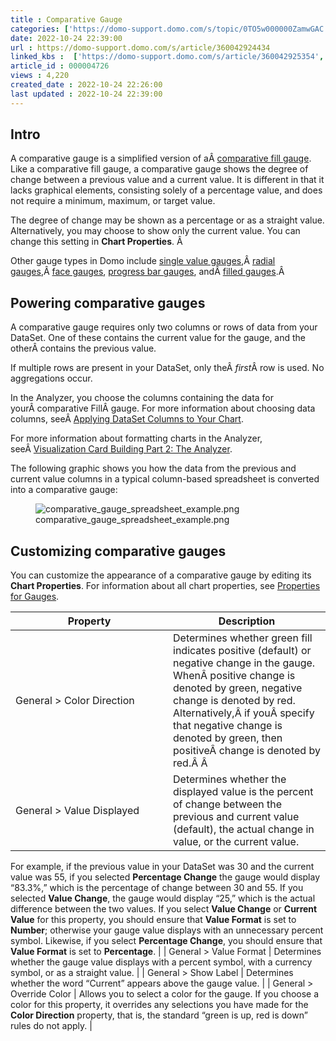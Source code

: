 ```yaml
---
title : Comparative Gauge
categories: ['https://domo-support.domo.com/s/topic/0TO5w000000ZamwGAC']
date: 2022-10-24 22:39:00
url : https://domo-support.domo.com/s/article/360042924434
linked_kbs :  ['https://domo-support.domo.com/s/article/360042925354', 'https://domo-support.domo.com/s/article/360042925494', 'https://domo-support.domo.com/s/knowledge-base', 'https://domo-support.domo.com/s/article/360043428713', 'https://domo-support.domo.com/s/article/360043429953', 'https://domo-support.domo.com/s/article/360042924434', 'https://domo-support.domo.com/s/article/360043429933', 'https://domo-support.domo.com/s/article/360043429693', 'https://domo-support.domo.com/s/topic/0TO5w000000ZamwGAC', 'https://domo-support.domo.com/s/article/360043429913']
article_id : 000004726
views : 4,220
created_date : 2022-10-24 22:26:00
last updated : 2022-10-24 22:39:00
---
```




Intro
-----


A comparative gauge is a simplified version of aÂ [comparative fill gauge](http://wiki.domo.com/confluence/display/DHCS/Building+a+Comparative+Fill+gauge "Comparative Fill Gauge"). Like a comparative fill gauge, a comparative gauge shows the degree of change between a previous value and a current value. It is different in that it lacks graphical elements, consisting solely of a percentage value, and does not require a minimum, maximum, or target value.


The degree of change may be shown as a percentage or as a straight value. Alternatively, you may choose to show only the current value. You can change this setting in **Chart Properties**. Â 


Other gauge types in Domo include [single value gauges](http://wiki.domo.com/confluence/display/DHCS/Building+a+Single+Value+gauge "Single Value Gauge"),Â [radial gauges](http://wiki.domo.com/confluence/display/DHCS/Building+a+Radial+gauge "Radial Gauge"),Â [face gauges](http://wiki.domo.com/confluence/display/DHCS/Building+a+Face+gauge "Face Gauge"), [progress bar gauges](http://wiki.domo.com/confluence/display/DHCS/Building+a+Progress+Bar+gauge "Progress Bar Gauge"), andÂ [filled gauges](http://wiki.domo.com/confluence/display/DHCS/Building+a+Filled+gauge "Filled Gauge").Â 


Powering comparative gauges
---------------------------


A comparative gauge requires only two columns or rows of data from your DataSet. One of these contains the current value for the gauge, and the otherÂ contains the previous value.


If multiple rows are present in your DataSet, only theÂ *first*Â row is used. No aggregations occur.


In the Analyzer, you choose the columns containing the data for yourÂ comparative FillÂ gauge. For more information about choosing data columns, seeÂ [Applying DataSet Columns to Your Chart](..\applying_dataset_columns_to_your_chart\index.html "Applying DataSet Columns to Your Chart").


For more information about formatting charts in the Analyzer, seeÂ [Visualization Card Building Part 2: The Analyzer](..\..\category\analyzer\index.html "KPI Card Building Part 2: The Card Builder").


The following graphic shows you how the data from the previous and current value columns in a typical column-based spreadsheet is converted into a comparative gauge:


![comparative_gauge_spreadsheet_example.png](comparative_gauge_spreadsheet_example.png)


Customizing comparative gauges
------------------------------


You can customize the appearance of a comparative gauge by editing its **Chart Properties**. For information about all chart properties, see [Properties for Gauges](..\properties_for_gauges\index.html "Chart Properties").




| Property | Description |
| --- | --- |
| General > Color Direction | Determines whether green fill indicates positive (default) or negative change in the gauge. WhenÂ positive change is denoted by green, negative change is denoted by red. Alternatively,Â if youÂ specify that negative change is denoted by green, then positiveÂ change is denoted by red.Â Â  |
| General > Value Displayed | Determines whether the displayed value is the percent of change between the previous and current value (default), the actual change in value, or the current value.
For example, if the previous value in your DataSet was 30 and the current value was 55, if you selected **Percentage Change** the gauge would display "83.3%," which is the percentage of change between 30 and 55. If you selected **Value Change**, the gauge would display "25," which is the actual difference between the two values.
If you select **Value Change** or **Current Value** for this property, you should ensure that **Value Format** is set to **Number**; otherwise your gauge value displays with an unnecessary percent symbol. Likewise, if you select **Percentage Change**, you should ensure that **Value Format** is set to **Percentage**. |
| General > Value Format | Determines whether the gauge value displays with a percent symbol, with a currency symbol, or as a straight value. |
| General > Show Label | Determines whether the word "Current" appears above the gauge value. |
| General > Override Color | Allows you to select a color for the gauge. If you choose a color for this property, it overrides any selections you have made for the **Color Direction** property, that is, the standard "green is up, red is down" rules do not apply. |